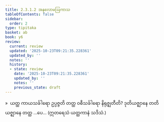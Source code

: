 ```yaml
---
title: 2.3.1.2 အနုလောမဩကာသ
tableOfContents: false
sidebar:
  order: 2
type: tipitaka
basket: ab
book: y6
review:
  current: review
  updated: '2025-10-23T09:21:35.228361'
  updated_by: ''
  notes: ''
  history:
  - state: review
    date: '2025-10-23T09:21:35.228361'
    updated_by: ''
    notes: ''
    previous_state: draft
---
```



<ReviewStatus review={frontmatter.review} showDetails={true} />

<HypothesisAnnotation frontmatter={frontmatter} />

<DynamicBreadcrumb />

<Division number="130" book="y6" e="ch" v="34" p="44">

<Paragraph number="568" book="y6">
»  ယတ္ထ ကာယသင်္ခါရော ဥပ္ပဇ္ဇတိ တတ္ထ ဝစီသင်္ခါရော နိရုဇ္ဈတီတိ?
</Paragraph>

<Paragraph number="569" book="y6">
ဒုတိယဇ္ဈာနေ တတိယဇ္ဈာနေ တတ္ထ …ပေ…

</Paragraph>
</Division>

<Paragraph number="570" type="center" book="y6">
(ဣတရေသံ ယတ္ထကာနံ သဒိသံ.)
</Paragraph>
